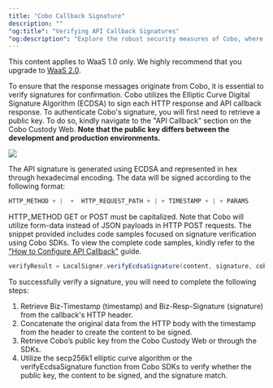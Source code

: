 ```yaml
---
title: "Cobo Callback Signature"
description: ""
"og:title": "Verifying API Callback Signatures"
"og:description": "Explore the robust security measures of Cobo, where the Elliptic Curve Digital Signature Algorithm (ECDSA) is employed to secure every HTTP response and API callback."
---
```

<Note>This content applies to WaaS 1.0 only. We highly recommend that you upgrade to [WaaS 2.0](https://www.cobo.com/developers/v2/guides/overview/introduction).</Note>


To ensure that the response messages originate from Cobo, it is essential to verify signatures for confirmation.
Cobo utilizes the Elliptic Curve Digital Signature Algorithm (ECDSA) to sign each HTTP response and API callback response.
To authenticate Cobo's signature, you will first need to retrieve a public key.
To do so, kindly navigate to the "API Callback" section on the Cobo Custody Web.
**Note that the public key differs between the development and production environments.**

<img src="/v1/images/callback.png" />

The API signature is generated using ECDSA and represented in hex through hexadecimal encoding.
The data will be signed according to the following format:

```java
HTTP_METHOD + |  +  HTTP_REQUEST_PATH + | + TIMESTAMP + | + PARAMS
```

HTTP_METHOD
GET or POST must be capitalized. Note that Cobo will utilize form-data instead of JSON payloads in HTTP POST requests.
The snippet provided includes code samples focused on signature verification using Cobo SDKs.
To view the complete code samples, kindly refer to the ["How to Configure API Callback"](/v1/guides/howtos/configure-api-callback) guide.

```java
verifyResult = LocalSigner.verifyEcdsaSignature(content, signature, coboPubKey);
```

To successfully verify a signature, you will need to complete the following steps:

1. Retrieve Biz-Timestamp (timestamp) and Biz-Resp-Signature (signature) from the callback's HTTP header.
2. Concatenate the original data from the HTTP body with the timestamp from the header to create the content to be signed.
3. Retrieve Cobo’s public key from the Cobo Custody Web or through the SDKs.
4. Utilize the secp256k1 elliptic curve algorithm or the verifyEcdsaSignature function from Cobo SDKs to verify whether the public key, the content to be signed, and the signature match.